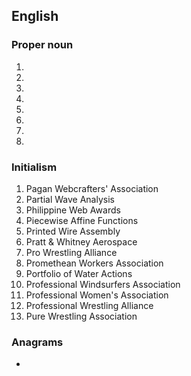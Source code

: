 {{also|pwä}}
==English==
{{wikipedia}}

===Proper noun===
{{en-proper noun}}

# {{initialism of|en|{{w|Pacific Western Airlines}}}}
# {{initialism of|en|{{w|People With AIDS}}}}
# {{initialism of|en|{{w|Pirates With Attitude}}}}
# {{initialism of|en|{{w|People With AIDS}}}}
# {{initialism of|en|{{w|Progressive Writers' Association}}}}
# {{initialism of|en|{{w|Public Works Administration}}}}
# {{initialism of|en|{{w|Pro Wrestling America}}}}
# {{initialism of|en|{{w|Portuguese West Africa}}}}

===Initialism===
{{rfc-header|en|Initialism}}
{{head|en|initialism}}

# Pagan Webcrafters' Association
# Partial Wave Analysis
# Philippine Web Awards
# Piecewise Affine Functions
# Printed Wire Assembly
# Pratt & Whitney Aerospace
# Pro Wrestling Alliance
# Promethean Workers Association
# Portfolio of Water Actions
# Professional Windsurfers Association
# Professional Women's Association
# Professional Wrestling Alliance
# Pure Wrestling Association

===Anagrams===
* {{anagrams|en|a=apw|APW|AWP|WAP|WPA|paw|wap}}